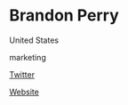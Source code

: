 # Brandon Perry 

<Location>

United States

</Location>

<Skills>

marketing

</Skills>

<Personal>

[Twitter](http://twitter.com/BranPerry)

</Personal>

<Business>

[Website](http://www.zaplingstudios.com/)

</Business>



